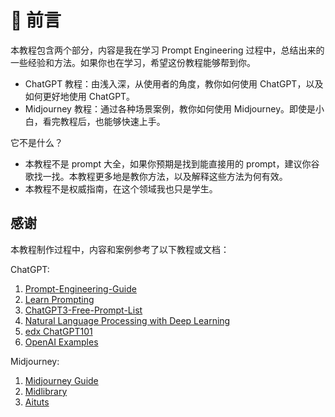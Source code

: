 # 👋 前言
 
本教程包含两个部分，内容是我在学习 Prompt Engineering 过程中，总结出来的一些经验和方法。如果你也在学习，希望这份教程能够帮到你。

- ChatGPT 教程：由浅入深，从使用者的角度，教你如何使用 ChatGPT，以及如何更好地使用 ChatGPT。
- Midjourney 教程：通过各种场景案例，教你如何使用 Midjourney。即使是小白，看完教程后，也能够快速上手。

它不是什么？

- 本教程不是 prompt 大全，如果你预期是找到能直接用的 prompt，建议你谷歌找一找。本教程更多地是教你方法，以及解释这些方法为何有效。
- 本教程不是权威指南，在这个领域我也只是学生。

## 感谢
本教程制作过程中，内容和案例参考了以下教程或文档：

ChatGPT:
1. [Prompt-Engineering-Guide](https://github.com/dair-ai/Prompt-Engineering-Guide)
2. [Learn Prompting](https://learnprompting.org/)
3. [ChatGPT3-Free-Prompt-List](https://github.com/mattnigh/ChatGPT3-Free-Prompt-List)
4. [Natural Language Processing with Deep Learning](http://web.stanford.edu/class/cs224n/slides/cs224n-2023-lecture11-prompting-rlhf.pdf)
5. [edx ChatGPT101](https://www.edx.org/course/introduction-to-chatgpt)
6. [OpenAI Examples](https://platform.openai.com/examples)

Midjourney:

1. [Midjourney Guide](https://docs.midjourney.com/)
2. [Midlibrary](https://www.midlibrary.io/)
3. [Aituts](https://aituts.com/)